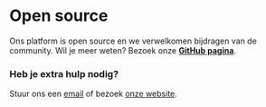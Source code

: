 # Open source

Ons platform is open source en we verwelkomen bijdragen van de community. Wil je meer weten? Bezoek onze **[GitHub pagina](https://github.com/alkem-io/alkemio)**.

### Heb je extra hulp nodig?

Stuur ons een [email](mailto:info@alkem.io) of bezoek [onze website](https://welcome.alkem.io/contact).
